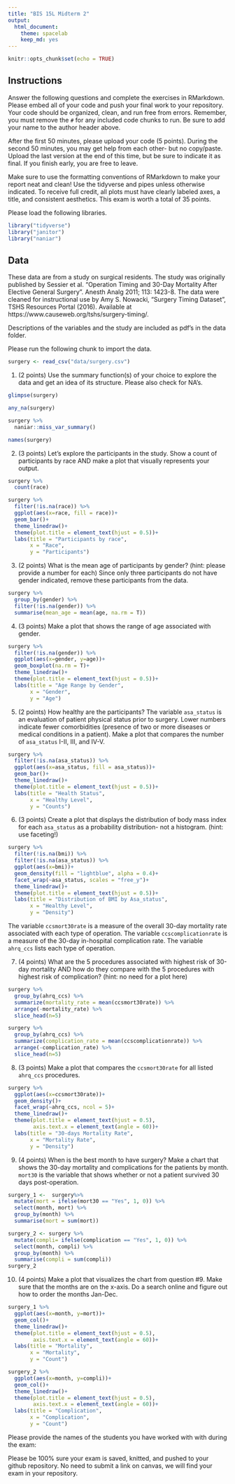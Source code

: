 ```yaml
---
title: "BIS 15L Midterm 2"
output:
  html_document: 
    theme: spacelab
    keep_md: yes
---
```


```r
knitr::opts_chunk$set(echo = TRUE)
```

## Instructions
Answer the following questions and complete the exercises in RMarkdown. Please embed all of your code and push your final work to your repository. Your code should be organized, clean, and run free from errors. Remember, you must remove the `#` for any included code chunks to run. Be sure to add your name to the author header above.  

After the first 50 minutes, please upload your code (5 points). During the second 50 minutes, you may get help from each other- but no copy/paste. Upload the last version at the end of this time, but be sure to indicate it as final. If you finish early, you are free to leave.

Make sure to use the formatting conventions of RMarkdown to make your report neat and clean! Use the tidyverse and pipes unless otherwise indicated. To receive full credit, all plots must have clearly labeled axes, a title, and consistent aesthetics. This exam is worth a total of 35 points. 

Please load the following libraries.
```r
library("tidyverse")
library("janitor")
library("naniar")
```

## Data
These data are from a study on surgical residents. The study was originally published by Sessier et al. “Operation Timing and 30-Day Mortality After Elective General Surgery”. Anesth Analg 2011; 113: 1423-8. The data were cleaned for instructional use by Amy S. Nowacki, “Surgery Timing Dataset”, TSHS Resources Portal (2016). Available at https://www.causeweb.org/tshs/surgery-timing/.

Descriptions of the variables and the study are included as pdf's in the data folder.  

Please run the following chunk to import the data.
```r
surgery <- read_csv("data/surgery.csv")
```

1. (2 points) Use the summary function(s) of your choice to explore the data and get an idea of its structure. Please also check for NA's.
```r
glimpse(surgery)
```
```r
any_na(surgery)
```
```r
surgery %>% 
  naniar::miss_var_summary()
```
```r
names(surgery)
```

2. (3 points) Let's explore the participants in the study. Show a count of participants by race AND make a plot that visually represents your output.
```r
surgery %>% 
  count(race)
```
```r
surgery %>% 
  filter(!is.na(race)) %>% 
  ggplot(aes(x=race, fill = race))+
  geom_bar()+
  theme_linedraw()+
  theme(plot.title = element_text(hjust = 0.5))+
  labs(title = "Participants by race",
       x = "Race",
       y = "Participants")
```

3. (2 points) What is the mean age of participants by gender? (hint: please provide a number for each) Since only three participants do not have gender indicated, remove these participants from the data.
```r
surgery %>% 
  group_by(gender) %>% 
  filter(!is.na(gender)) %>% 
  summarise(mean_age = mean(age, na.rm = T))
```

4. (3 points) Make a plot that shows the range of age associated with gender.
```r
surgery %>% 
  filter(!is.na(gender)) %>% 
  ggplot(aes(x=gender, y=age))+
  geom_boxplot(na.rm = T)+
  theme_linedraw()+
  theme(plot.title = element_text(hjust = 0.5))+
  labs(title = "Age Range by Gender",
       x = "Gender",
       y = "Age")  
```

5. (2 points) How healthy are the participants? The variable `asa_status` is an evaluation of patient physical status prior to surgery. Lower numbers indicate fewer comorbidities (presence of two or more diseases or medical conditions in a patient). Make a plot that compares the number of `asa_status` I-II, III, and IV-V.
```r
surgery %>% 
  filter(!is.na(asa_status)) %>% 
  ggplot(aes(x=asa_status, fill = asa_status))+
  geom_bar()+
  theme_linedraw()+
  theme(plot.title = element_text(hjust = 0.5))+
  labs(title = "Health Status",
       x = "Healthy Level",
       y = "Counts")
```

6. (3 points) Create a plot that displays the distribution of body mass index for each `asa_status` as a probability distribution- not a histogram. (hint: use faceting!)
```r
surgery %>% 
  filter(!is.na(bmi)) %>% 
  filter(!is.na(asa_status)) %>% 
  ggplot(aes(x=bmi))+
  geom_density(fill = "lightblue", alpha = 0.4)+
  facet_wrap(~asa_status, scales = "free_y")+
  theme_linedraw()+
  theme(plot.title = element_text(hjust = 0.5))+
  labs(title = "Distribution of BMI by Asa_status",
       x = "Healthy Level",
       y = "Density")
```

The variable `ccsmort30rate` is a measure of the overall 30-day mortality rate associated with each type of operation. The variable `ccscomplicationrate` is a measure of the 30-day in-hospital complication rate. The variable `ahrq_ccs` lists each type of operation.  

7. (4 points) What are the 5 procedures associated with highest risk of 30-day mortality AND how do they compare with the 5 procedures with highest risk of complication? (hint: no need for a plot here)
```r
surgery %>% 
  group_by(ahrq_ccs) %>% 
  summarize(mortality_rate = mean(ccsmort30rate)) %>% 
  arrange(-mortality_rate) %>% 
  slice_head(n=5)
```
```r
surgery %>% 
  group_by(ahrq_ccs) %>% 
  summarize(complication_rate = mean(ccscomplicationrate)) %>% 
  arrange(-complication_rate) %>% 
  slice_head(n=5)
```

8. (3 points) Make a plot that compares the `ccsmort30rate` for all listed `ahrq_ccs` procedures.
```r
surgery %>% 
  ggplot(aes(x=ccsmort30rate))+
  geom_density()+
  facet_wrap(~ahrq_ccs, ncol = 5)+
  theme_linedraw()+
  theme(plot.title = element_text(hjust = 0.5),
        axis.text.x = element_text(angle = 60))+
  labs(title = "30-days Mortality Rate",
       x = "Mortality Rate",
       y = "Density")
```

9. (4 points) When is the best month to have surgery? Make a chart that shows the 30-day mortality and complications for the patients by month. `mort30` is the variable that shows whether or not a patient survived 30 days post-operation.
```r
surgery_1 <-  surgery%>% 
  mutate(mort = ifelse(mort30 == "Yes", 1, 0)) %>% 
  select(month, mort) %>% 
  group_by(month) %>% 
  summarise(mort = sum(mort))
```
```r
surgery_2 <- surgery %>% 
  mutate(compli= ifelse(complication == "Yes", 1, 0)) %>% 
  select(month, compli) %>% 
  group_by(month) %>% 
  summarise(compli = sum(compli))
surgery_2
```


10. (4 points) Make a plot that visualizes the chart from question #9. Make sure that the months are on the x-axis. Do a search online and figure out how to order the months Jan-Dec.

```r
surgery_1 %>% 
  ggplot(aes(x=month, y=mort))+
  geom_col()+
  theme_linedraw()+
  theme(plot.title = element_text(hjust = 0.5),
        axis.text.x = element_text(angle = 60))+
  labs(title = "Mortality",
       x = "Mortality",
       y = "Count")
```

```r
surgery_2 %>% 
  ggplot(aes(x=month, y=compli))+
  geom_col()+
  theme_linedraw()+
  theme(plot.title = element_text(hjust = 0.5),
        axis.text.x = element_text(angle = 60))+
  labs(title = "Complication",
       x = "Complication",
       y = "Count")
```

Please provide the names of the students you have worked with with during the exam:

Please be 100% sure your exam is saved, knitted, and pushed to your github repository. No need to submit a link on canvas, we will find your exam in your repository.